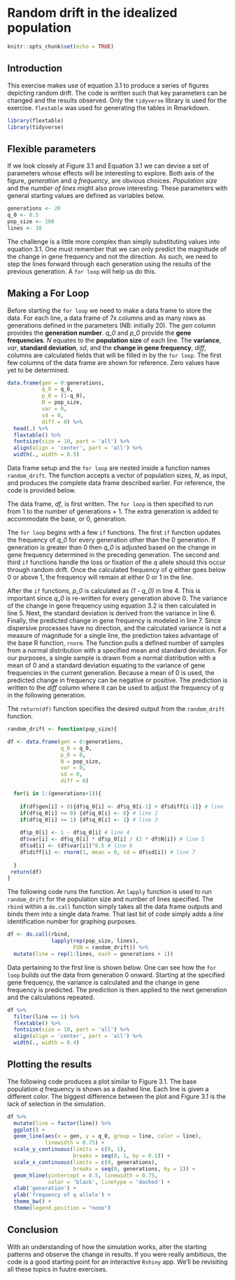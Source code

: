 # Random drift in the idealized population

```r
knitr::opts_chunk$set(echo = TRUE)
```

## Introduction
This exercise makes use of equation 3.1 to produce a series of figures depicting random drift. The code is written such that key parameters can be changed and the results observed. Only the `tidyverse` library is used for the exercise. `flextable` was used for generating the tables in Rmarkdown. 

```r

library(flextable)
library(tidyverse)

```

## Flexible parameters
If we look closely at Figure 3.1 and Equation 3.1 we can devise a set of parameters whose effects will be interesting to explore. Both axis of the figure, *generation* and *q frequency*, are obvious choices. *Population size* and the *number of lines* might also prove interesting. These parameters with general starting values are defined as variables below.

```r

generations <- 20
q_0 <- 0.5
pop_size <- 100
lines <- 10

```

The challenge is a little more complex than simply substituting values into equation 3.1. One must remember that we can only predict the magnitude of the change in gene frequency and not the direction. As such, we need to step the lines forward through each generation using the results of the previous generation. A `for loop` will help us do this.

## Making a For Loop
Before starting the `for loop` we need to make a data frame to store the data. For each line, a data frame of 7x columns and as many rows as generations defined in the parameters (NB: initially 20). The *gen* column provides the **generation number**. *q_0* and *p_0* provide the **gene frequencies**. *N* equates to the **population size** of each line. The **variance**, *var*, **standard deviation**, *sd*, and the **change in gene frequency**, *diff*, columns are calculated fields that will be filled in by the `for loop`. The first few columns of the data frame are shown for reference. Zero values have yet to be determined. 

```r

data.frame(gen = 0:generations,
           q_0 = q_0,
           p_0 = (1-q_0),
           N = pop_size,
           var = 0,
           sd = 0,
           diff = 0) %>%
  head(.) %>%
  flextable() %>%
  fontsize(size = 10, part = 'all') %>%
  align(align = 'center', part = 'all') %>%
  width(., width = 0.5)

```

Data frame setup and the `for loop` are nested inside a function names `random_drift`. The function accepts a vector of population sizes, *N*, as input, and produces the complete data frame described earlier. For reference, the code is provided below.

The data frame, *df*, is first written. The `for loop` is then specified to run from 1 to the number of generations + 1. The extra generation is added to accommodate the base, or 0, generation. 

The `for loop` begins with a few `if` functions. The first `if` function updates the frequency of *q_0* for every generation other than the 0 generation. If generation is greater than 0 then *q_0* is adjusted based on the change in gene frequency determined in the preceding generation. The second and third `if` functions handle the loss or fixation of the *q* allele should this occur through random drift. Once the calculated frequency of *q* either goes below 0 or above 1, the frequency will remain at either 0 or 1 in the line.

After the `if` functions, *p_0* is calculated as *(1 - q_0)* in line 4. This is important since *q_0* is re-written for every generation above 0. The variance of the change in gene frequency using equation 3.2 is then calculated in line 5. Next, the standard deviation is derived from the variance in line 6. Finally, the predicted change in gene frequency is modeled in line 7. Since dispersive processes have no direction, and the calculated variance is not a measure of magnitude for a single line, the prediction takes advantage of the base R function, `rnorm`. The function pulls a defined number of samples from a normal distribution with a specified mean and standard deviation. For our purposes, a single sample is drawn from a normal distribution with a mean of 0 and a standard deviation equating to the variance of gene frequencies in the current generation. Because a mean of 0 is used, the predicted change in frequency can be negative or positive. The prediction is written to the *diff* column where it can be used to adjust the frequency of *q* in the following generation.

The `return(df)` function specifies the desired output from the `random_drift` function. 

```r

random_drift <- function(pop_size){

df <- data.frame(gen = 0:generations,
                 q_0 = q_0,
                 p_0 = 0,
                 N = pop_size,
                 var = 0,
                 sd = 0,
                 diff = 0)

  for(i in 1:(generations+1)){
    
    if(df$gen[i] > 0){df$q_0[i] <- df$q_0[i-1] + df$diff[i-1]} # line 1
    if(df$q_0[i] <= 0) {df$q_0[i] <- 0} # line 2
    if(df$q_0[i] >= 1) {df$q_0[i] <- 1} # line 3
    
    df$p_0[i] <- 1 - df$q_0[i] # line 4
    df$var[i] <- df$q_0[i] * df$p_0[i] / (2 * df$N[i]) # line 5
    df$sd[i] <- (df$var[i])^0.5 # line 6
    df$diff[i] <- rnorm(1, mean = 0, sd = df$sd[i]) # line 7
    
  }
 return(df)
}

```

The following code runs the function. An `lapply` function is used to run `random_drift` for the population size and number of lines specified. The `rbind` within a `do.call` function simply takes all the data frame outputs and binds them into a single data frame. That last bit of code simply adds a *line* identification number for graphing purposes.

```r

df <- do.call(rbind,
              lapply(rep(pop_size, lines),
                     FUN = random_drift)) %>%
  mutate(line = rep(1:lines, each = generations + 1))

```

Data pertaining to the first line is shown below. One can see how the `for loop` builds out the data from generation 0 onward. Starting at the specified gene frequency, the variance is calculated and the change in gene frequency is predicted. The prediction is then applied to the next generation and the calculations repeated.

```r

df %>%
  filter(line == 1) %>%
  flextable() %>%
  fontsize(size = 10, part = 'all') %>%
  align(align = 'center', part = 'all') %>%
  width(., width = 0.4)

```

## Plotting the results
The following code produces a plot similar to Figure 3.1. The base population *q* frequency is shown as a dashed line. Each line is given a different color. The biggest difference between the plot and Figure 3.1 is the lack of selection in the simulation. 

```r

df %>%
  mutate(line = factor(line)) %>%
  ggplot() +
  geom_line(aes(x = gen, y = q_0, group = line, color = line),
            linewidth = 0.75) +
  scale_y_continuous(limits = c(0, 1),
                     breaks = seq(0, 1, by = 0.1)) +
  scale_x_continuous(limits = c(0, generations),
                     breaks = seq(0, generations, by = 1)) +
  geom_hline(yintercept = 0.5, linewidth = 0.75,
             color = 'black', linetype = 'dashed') +
  xlab('generation') +
  ylab('frequency of q allele') +
  theme_bw() +
  theme(legend.position = "none")

```

## Conclusion
With an understanding of how the simulation works, alter the starting patterns and observe the change in results. If you were really ambitious, the code is a good starting point for an interactive `Rshiny` app. We'll be revisiting all these topics in fuutre exercises.
